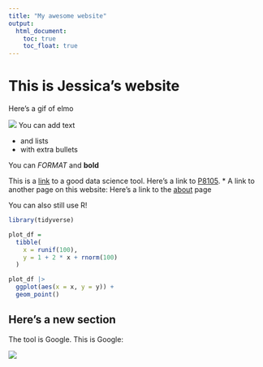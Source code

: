 ```yaml
---
title: "My awesome website"
output: 
  html_document:
    toc: true
    toc_float: true
---
```


# This is Jessica's website

Here's a gif of elmo

![](https://media.giphy.com/media/drXGoW1iudhKw/giphy.gif)
You can add text

* and lists
* with extra bullets

You can *FORMAT* and **bold**

This is a [link](https://www.google.com/) to a good data science tool.
Here's a link to [P8105](https://p8105.com).
* A link to another page on this website:
Here's a link to the [about](about.html) page

You can also still use R!

```r
library(tidyverse)

plot_df =
  tibble(
    x = runif(100),
    y = 1 + 2 * x + rnorm(100)
  )

plot_df |>
  ggplot(aes(x = x, y = y)) +
  geom_point()
```


## Here's a new section

The tool is Google. This is Google:

![](images/google.png)
